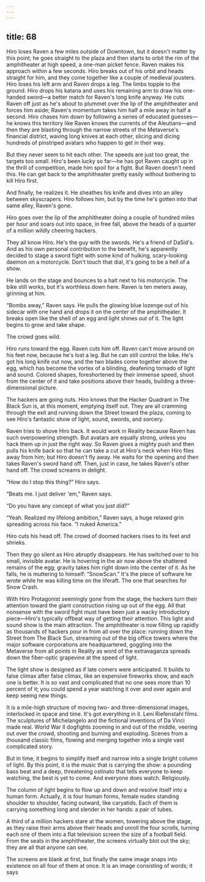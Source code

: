 ```yaml
---
---
---
```

title: 68
---

Hiro loses Raven a few miles outside of Downtown, but it doesn't matter by this point; he goes straight to the plaza and then starts to orbit the rim of the amphitheater at high speed, a one-man picket fence. Raven makes his approach within a few seconds. Hiro breaks out of his orbit and heads straight for him, and they come together like a couple of medieval jousters. Hiro loses his left arm and Raven drops a leg. The limbs topple to the ground. Hiro drops his katana and uses his remaining arm to draw his one-handed sword—a better match for Raven's long knife anyway. He cuts Raven off just as he's about to plummet over the lip of the amphitheater and forces him aside; Raven's momentum takes him half a mile away in half a second. Hiro chases him down by following a series of educated guesses—he knows this territory like Raven knows the currents of the Aleutians—and then they are blasting through the narrow streets of the Metaverse's financial district, waving long knives at each other, slicing and dicing hundreds of pinstriped avatars who happen to get in their way.

But they never seem to hit each other. The speeds are just too great, the targets too small. Hiro's been lucky so far—he has got Raven caught up in the thrill of competition, made him spoil for a fight. But Raven doesn't need this. He can get back to the amphitheater pretty easily without bothering to kill Hiro first.

And finally, he realizes it. He sheathes his knife and dives into an alley between skyscrapers. Hiro follows him, but by the time he's gotten into that same alley, Raven's gone.



Hiro goes over the lip of the amphitheater doing a couple of hundred miles per hour and soars out into space, in free fall, above the heads of a quarter of a million wildly cheering hackers.

They all know Hiro. He's the guy with the swords. He's a friend of Da5id's. And as his own personal contribution to the benefit, he's apparently decided to stage a sword fight with some kind of hulking, scary-looking daemon on a motorcycle. Don't touch that dial, it's going to be a hell of a show.

He lands on the stage and bounces to a halt next to his motorcycle. The bike still works, but it's worthless down here. Raven is ten meters away, grinning at him.

“Bombs away,” Raven says. He pulls the glowing blue lozenge out of his sidecar with one hand and drops it on the center of the amphitheater. It breaks open like the shell of an egg and light shines out of it. The light begins to grow and take shape.

The crowd goes wild.

Hiro runs toward the egg. Raven cuts him off. Raven can't move around on his feet now, because he's lost a leg. But he can still control the bike. He's got his long knife out now, and the two blades come together above the egg, which has become the vortex of a blinding, deafening tornado of light and sound. Colored shapes, foreshortened by their immense speed, shoot from the center of it and take positions above their heads, building a three-dimensional picture.

The hackers are going nuts. Hiro knows that the Hacker Quadrant in The Black Sun is, at this moment, emptying itself out. They are all cramming through the exit and running down the Street toward the plaza, coming to see Hiro's fantastic show of light, sound, swords, and sorcery.

Raven tries to shove Hiro back. It would work in Reality because Raven has such overpowering strength. But avatars are equally strong, unless you hack them up in just the right way. So Raven gives a mighty push and then pulls his knife back so that he can take a cut at Hiro's neck when Hiro flies away from him; but Hiro doesn't fly away. He waits for the opening and then takes Raven's sword hand off. Then, just in case, he takes Raven's other hand off. The crowd screams in delight.

“How do I stop this thing?” Hiro says.

“Beats me. I just deliver 'em,” Raven says.

“Do you have any concept of what you just did?”

“Yeah. Realized my lifelong ambition,” Raven says, a huge relaxed grin spreading across his face. “I nuked America.”

Hiro cuts his head off. The crowd of doomed hackers rises to its feet and shrieks.

Then they go silent as Hiro abruptly disappears. He has switched over to his small, invisible avatar. He is hovering in the air now above the shattered remains of the egg; gravity takes him right down into the center of it. As he falls, he is muttering to himself: “SnowScan.” It's the piece of software he wrote while he was killing time on the liferaft. The one that searches for Snow Crash.



With Hiro Protagonist seemingly gone from the stage, the hackers turn their attention toward the giant construction rising up out of the egg. All that nonsense with the sword fight must have been just a wacky introductory piece—Hiro's typically offbeat way of getting their attention. This light and sound show is the main attraction. The amphitheater is now filling up rapidly as thousands of hackers pour in from all over the place: running down the Street from The Black Sun, streaming out of the big office towers where the major software corporations are headquartered, goggling into the Metaverse from all points in Reality as word of the extravaganza spreads down the fiber-optic grapevine at the speed of light.

The light show is designed as if late comers were anticipated. It builds to false climax after false climax, like an expensive fireworks show, and each one is better. It is so vast and complicated that no one sees more than 10 percent of it; you could spend a year watching it over and over again and keep seeing new things.

It is a mile-high structure of moving two- and three-dimensional images, interlocked in space and time. It's got everything in it. Leni Riefenstahl films. The sculptures of Michelangelo and the fictional inventions of Da Vinci made real. World War II dogfights zooming in and out of the middle, veering out over the crowd, shooting and burning and exploding. Scenes from a thousand classic films, flowing and merging together into a single vast complicated story.

But in time, it begins to simplify itself and narrow into a single bright column of light. By this point, it is the music that is carrying the show: a pounding bass beat and a deep, threatening ostinato that tells everyone to keep watching, the best is yet to come. And everyone does watch. Religiously.

The column of light begins to flow up and down and resolve itself into a human form. Actually, it is four human forms, female nudes standing shoulder to shoulder, facing outward, like caryatids. Each of them is carrying something long and slender in her hands: a pair of tubes.

A third of a million hackers stare at the women, towering above the stage, as they raise their arms above their heads and unroll the four scrolls, turning each one of them into a flat television screen the size of a football field. From the seats in the amphitheater, the screens virtually blot out the sky; they are all that anyone can see.

The screens are blank at first, but finally the same image snaps into existence on all four of them at once. It is an image consisting of words; it says